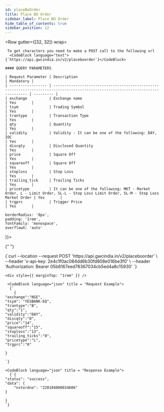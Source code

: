 ```yaml
---
id: placeBoOrder
title: Place BO Order
sidebar_label: Place BO Order
hide_table_of_contents: true
sidebar_position: 12
---
```



<Row gutter={[32, 32]} wrap>
  <Col xs={24} md={12}>
    
     To get characters you need to make a POST call to the following url 
      <CodeBlock language="text">{`https://api.gwcindia.in/v2/placeboorder`}</CodeBlock>

    #### QUERY PARAMETERS

    | Request Parameter | Description                                                                                                                      | Mandatory |
    | ----------------- | -------------------------------------------------------------------------------------------------------------------------------- | --------- |
    | exchange          | Exchange name                                                                                                                    | Yes       |
    | tsym              | Trading Symbol                                                                                                                   | Yes       |
    | trantype          | Transaction Type                                                                                                                 | Yes       |
    | qty               | Quantity                                                                                                                         | Yes       |
    | validity          | Validity - It can be one of the following: DAY, IOC                                                                              | Yes       |
    | discqty           | Disclosed Quantity                                                                                                               | Yes       |
    | price             | Square Off                                                                                                                       | Yes       |
    | squareoff         | Square Off                                                                                                                       | Yes       |
    | stoploss          | Stop Loss                                                                                                                        | Yes       |
    | trailing_tick     | Trailing Ticks                                                                                                                   | Yes       |
    | pricetype         | It can be one of the following: MKT - Market Order, L - Limit Order, SL-L - Stop Loss Limit Order, SL-M - Stop Loss Market Order | Yes       |
    | trgprc            | Trigger Price                                                                                                                    | Yes       |

  </Col>

  <Col xs={24} md={12} lg = {12} style={{
  
    borderRadius: '8px',
    padding: '1rem',
    fontFamily: 'monospace',
    overflowX: 'auto'
  }}>

{" "}

<CodeBlock language="bash" title="curl / cURL">
  {`curl --location --request POST 'https://api.gwcindia.in/v2/placeboorder' \
--header 'x-api-key: 2e4c1f0ac084dd6b30fd808e016be3f0' \
--header 'Authorization: Bearer 05b8167eed78367034cb5ed4a8c15930' `}
</CodeBlock>

    <div style={{ marginTop: "1rem" }} />

     <CodeBlock language="json" title = "Request Example">
      {`
        {
    "exchange":"NSE",
    "tsym": "YESBANK-EQ",
    "trantype":"B",
    "qty":"1",
    "validity":"DAY",
    "discqty":"0",
    "price":"14",
    "squareoff":"15",
    "stoploss":"13",
    "trailing_ticks":"0",
    "pricetype":"L",
    "trgprc":"0"

    }

    `}

</CodeBlock>

    <CodeBlock language="json" title = "Response Example">
      {`{
    "status": "success",
    "data": {
        "nstordno": "220104000034606"
    }

    }
    `}

</CodeBlock>

  </Col>
</Row>
